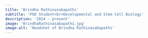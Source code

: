 ```yaml
---
title: 'Brindha Rathinasabapathi'
subtitle: 'PhD Student<br>Developmental and Stem Cell Biology'
description: '2024 - present'
image: 'BrindhaRathinasabapathi.jpg'
image-alt: 'Headshot of Brindha Rathinasabapathi'
---
```


